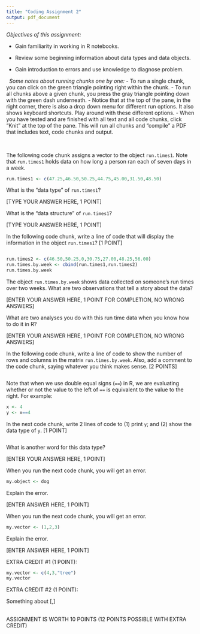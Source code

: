 ```yaml
---
title: "Coding Assignment 2"
output: pdf_document
---
```


*Objectives of this assignment:*

-   Gain familiarity in working in R notebooks.

-   Review some beginning information about data types and data objects.

-   Gain introduction to errors and use knowledge to diagnose problem.

\ 
*Some notes about running chunks one by one:*
-   To run a single chunk, you can click on the green triangle pointing right within the chunk. 
-   To run all chunks above a given chunk, you press the gray triangle pointing down with the green dash underneath. 
-   Notice that at the top of the pane, in the right corner, there is also a drop down menu for different run options. It also shows keyboard shortcuts. Play around with these different options.
-   When you have tested and are finished with all text and all code chunks, click "Knit" at the top of the pane. This will run all chunks and "compile" a PDF that includes text, code chunks and output. 

\

The following code chunk assigns a vector to the object `run.times1`. Note that `run.times1` holds data on how long a person ran each of seven days in a week.

```r
run.times1 <- c(47.25,46.50,50.25,44.75,45.00,31.50,48.50)
```

What is the "data type" of `run.times1`?

[TYPE YOUR ANSWER HERE, 1 POINT]

What is the "data structure" of `run.times1`?

[TYPE YOUR ANSWER HERE, 1 POINT]

In the following code chunk, write a line of code that will display the information in the object `run.times1`? [1 POINT]

```r

```

```r
run.times2 <- c(46.50,50.25,0,30.75,27.00,48.25,56.00)
run.times.by.week <- cbind(run.times1,run.times2)
run.times.by.week
```
The object `run.times.by.week` shows data collected on someone's run times over two weeks. What are two observations that tell a story about the data? 

[ENTER YOUR ANSWER HERE, 1 POINT FOR COMPLETION, NO WRONG ANSWERS]

What are two analyses you do with this run time data when you know how to do it in R? 

[ENTER YOUR ANSWER HERE, 1 POINT FOR COMPLETION, NO WRONG ANSWERS]

In the following code chunk, write a line of code to show the number of rows and columns in the matrix `run.times.by.week`. Also, add a comment to the code chunk, saying whatever you think makes sense. [2 POINTS]

```r

```

Note that when we use double equal signs (`==`) in R, we are evaluating whether or not the value to the left of `==` is equivalent to the value to the right. For example: 

```r
x <- 4 
y <- x==4
```

In the next code chunk, write 2 lines of code to (1) print `y`; and (2) show the data type of `y`. [1 POINT]

```r

```

What is another word for this data type? 

[ENTER YOUR ANSWER HERE, 1 POINT]

When you run the next code chunk, you will get an error. 

```r
my.object <- dog
```

Explain the error. 

[ENTER ANSWER HERE, 1 POINT]

When you run the next code chunk, you will get an error. 

```r
my.vector <- (1,2,3)
```

Explain the error. 

[ENTER ANSWER HERE, 1 POINT]


EXTRA CREDIT #1 (1 POINT): 

```r
my.vector <- c(4,3,"tree")
my.vector
```

EXTRA CREDIT #2 (1 POINT):

Something about [,]

\
ASSIGNMENT IS WORTH 10 POINTS (12 POINTS POSSIBLE WITH EXTRA CREDIT)
